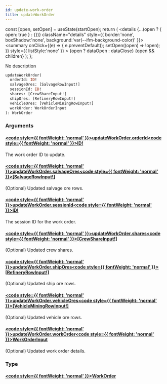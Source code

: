 ```yaml
---
id: update-work-order
title: updateWorkOrder
---
```









  const [open, setOpen] = useState(startOpen);
  return (
    <details {...(open ? { open: true } : {})} className="details" style={{ border:'none', boxShadow:'none', background:'var(--ifm-background-color)' }}>
      <summary
        onClick={(e) => {
          e.preventDefault();
          setOpen((open) => !open);
        }}
        style={{ listStyle:'none' }}
      >
      {open ? dataOpen : dataClose}
      </summary>
      {open && children}
    </details>
  );
};








No description


```graphql
updateWorkOrder(
  orderId: ID!
  salvageOres: [SalvageRowInput!]
  sessionId: ID!
  shares: [CrewShareInput!]
  shipOres: [RefineryRowInput!]
  vehicleOres: [VehicleMiningRowInput!]
  workOrder: WorkOrderInput
): WorkOrder
```




### Arguments

#### [<code style={{ fontWeight: 'normal' }}>updateWorkOrder.<b>orderId</b></code>](#)<Bullet />[<code style={{ fontWeight: 'normal' }}><b>ID!</b></code>](/api/types/scalars/id) <Badge class="badge badge--secondary badge--non_null" text="non-null"/> <Badge class="badge badge--secondary " text="scalar"/> 
The work order ID to update.


#### [<code style={{ fontWeight: 'normal' }}>updateWorkOrder.<b>salvageOres</b></code>](#)<Bullet />[<code style={{ fontWeight: 'normal' }}><b>[SalvageRowInput!]</b></code>](/api/types/inputs/salvage-row-input) <Badge class="badge badge--secondary " text="list"/> <Badge class="badge badge--secondary " text="input"/> 
(Optional) Updated salvage ore rows.


#### [<code style={{ fontWeight: 'normal' }}>updateWorkOrder.<b>sessionId</b></code>](#)<Bullet />[<code style={{ fontWeight: 'normal' }}><b>ID!</b></code>](/api/types/scalars/id) <Badge class="badge badge--secondary badge--non_null" text="non-null"/> <Badge class="badge badge--secondary " text="scalar"/> 
The session ID for the work order.


#### [<code style={{ fontWeight: 'normal' }}>updateWorkOrder.<b>shares</b></code>](#)<Bullet />[<code style={{ fontWeight: 'normal' }}><b>[CrewShareInput!]</b></code>](/api/types/inputs/crew-share-input) <Badge class="badge badge--secondary " text="list"/> <Badge class="badge badge--secondary " text="input"/> 
(Optional) Updated crew shares.


#### [<code style={{ fontWeight: 'normal' }}>updateWorkOrder.<b>shipOres</b></code>](#)<Bullet />[<code style={{ fontWeight: 'normal' }}><b>[RefineryRowInput!]</b></code>](/api/types/inputs/refinery-row-input) <Badge class="badge badge--secondary " text="list"/> <Badge class="badge badge--secondary " text="input"/> 
(Optional) Updated ship ore rows.


#### [<code style={{ fontWeight: 'normal' }}>updateWorkOrder.<b>vehicleOres</b></code>](#)<Bullet />[<code style={{ fontWeight: 'normal' }}><b>[VehicleMiningRowInput!]</b></code>](/api/types/inputs/vehicle-mining-row-input) <Badge class="badge badge--secondary " text="list"/> <Badge class="badge badge--secondary " text="input"/> 
(Optional) Updated vehicle ore rows.


#### [<code style={{ fontWeight: 'normal' }}>updateWorkOrder.<b>workOrder</b></code>](#)<Bullet />[<code style={{ fontWeight: 'normal' }}><b>WorkOrderInput</b></code>](/api/types/inputs/work-order-input) <Badge class="badge badge--secondary " text="input"/> 
(Optional) Updated work order details.


### Type

#### [<code style={{ fontWeight: 'normal' }}><b>WorkOrder</b></code>](/api/types/unions/work-order) <Badge class="badge badge--secondary " text="union"/>